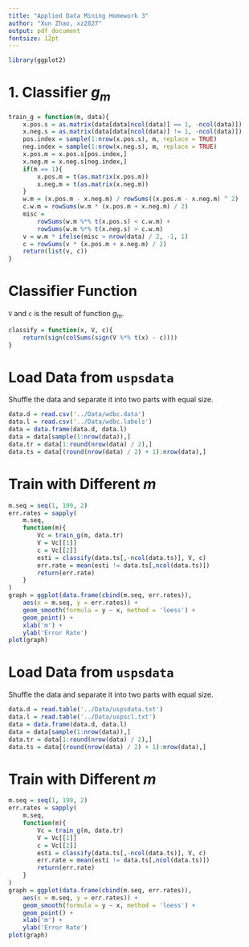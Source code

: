 ---
title: "Applied Data Mining Homework 3"
author: "Xun Zhao, xz2827"
output: pdf_document
fontsize: 12pt
---

```{r, echo = FALSE}
library(ggplot2)
```

# 1. Classifier $g_m$


```{r}
train_g = function(m, data){
    x.pos.s = as.matrix(data[data[ncol(data)] == 1, -ncol(data)])
    x.neg.s = as.matrix(data[data[ncol(data)] != 1, -ncol(data)])
    pos.index = sample(1:nrow(x.pos.s), m, replace = TRUE)
    neg.index = sample(1:nrow(x.neg.s), m, replace = TRUE)
    x.pos.m = x.pos.s[pos.index,]
    x.neg.m = x.neg.s[neg.index,]
    if(m == 1){
        x.pos.m = t(as.matrix(x.pos.m))
        x.neg.m = t(as.matrix(x.neg.m))
    }
    w.m = (x.pos.m - x.neg.m) / rowSums((x.pos.m - x.neg.m) ^ 2)
    c.w.m = rowSums(w.m * (x.pos.m + x.neg.m) / 2)
    misc = 
        rowSums(w.m %*% t(x.pos.s) < c.w.m) + 
        rowSums(w.m %*% t(x.neg.s) > c.w.m)
    v = w.m * ifelse(misc > nrow(data) / 2, -1, 1)
    c = rowSums(v * (x.pos.m + x.neg.m) / 2)
    return(list(v, c))
}
```

# Classifier Function 


`V` and `c` is the result of function $g_m$.

```{r}
classify = function(x, V, c){
    return(sign(colSums(sign(V %*% t(x) - c))))
}
```

# Load Data from `uspsdata`

Shuffle the data and separate it into two parts with equal size.

```{r}
data.d = read.csv('../Data/wdbc.data')
data.l = read.csv('../Data/wdbc.labels')
data = data.frame(data.d, data.l)
data = data[sample(1:nrow(data)),]
data.tr = data[1:round(nrow(data) / 2),]
data.ts = data[(round(nrow(data) / 2) + 1):nrow(data),]
```

# Train with Different $m$

```{r}
m.seq = seq(1, 199, 2)
err.rates = sapply(
    m.seq, 
    function(m){
        Vc = train_g(m, data.tr)
        V = Vc[[1]]
        c = Vc[[2]]
        esti = classify(data.ts[,-ncol(data.ts)], V, c)
        err.rate = mean(esti != data.ts[,ncol(data.ts)])
        return(err.rate)
    }
)
graph = ggplot(data.frame(cbind(m.seq, err.rates)), 
    aes(x = m.seq, y = err.rates)) + 
    geom_smooth(formula = y ~ x, method = 'loess') +
    geom_point() +
    xlab('m') +
    ylab('Error Rate')
plot(graph)
```

# Load Data from `uspsdata`

Shuffle the data and separate it into two parts with equal size.

```{r}
data.d = read.table('../Data/uspsdata.txt')
data.l = read.table('../Data/uspscl.txt')
data = data.frame(data.d, data.l)
data = data[sample(1:nrow(data)),]
data.tr = data[1:round(nrow(data) / 2),]
data.ts = data[(round(nrow(data) / 2) + 1):nrow(data),]
```

# Train with Different $m$

```{r}
m.seq = seq(1, 199, 2)
err.rates = sapply(
    m.seq, 
    function(m){
        Vc = train_g(m, data.tr)
        V = Vc[[1]]
        c = Vc[[2]]
        esti = classify(data.ts[,-ncol(data.ts)], V, c)
        err.rate = mean(esti != data.ts[,ncol(data.ts)])
        return(err.rate)
    }
)
graph = ggplot(data.frame(cbind(m.seq, err.rates)), 
    aes(x = m.seq, y = err.rates)) + 
    geom_smooth(formula = y ~ x, method = 'loess') +
    geom_point() +
    xlab('m') +
    ylab('Error Rate')
plot(graph)
```
